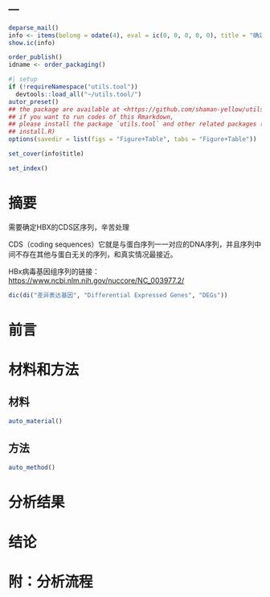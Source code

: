 ---
---

```r
deparse_mail()
info <- items(belong = odate(4), eval = ic(0, 0, 0, 0, 0), title = "确定HBX的CDS区序列")
show.ic(info)

order_publish()
idname <- order_packaging()
```

```r
#| setup
if (!requireNamespace("utils.tool"))
  devtools::load_all("~/utils.tool/")
autor_preset()
## the package are available at <https://github.com/shaman-yellow/utils.tool>
## if you want to run codes of this Rmarkdown,
## please install the package `utils.tool` and other related packages (run
## install.R)
options(savedir = list(figs = "Figure+Table", tabs = "Figure+Table"))
```

```r
set_cover(info$title)
```

```r
set_index()
```

# 摘要 {#abstract}


需要确定HBX的CDS区序列，辛苦处理

CDS（coding sequences）它就是与蛋白序列一一对应的DNA序列，并且序列中间不存在其他与蛋白无关的序列，和真实情况最接近。

HBx病毒基因组序列的链接：<https://www.ncbi.nlm.nih.gov/nuccore/NC_003977.2/>

```r
dic(di("差异表达基因", "Differential Expressed Genes", "DEGs"))

```

# 前言 {#introduction}

# 材料和方法 {#methods}

## 材料

```r
auto_material()
```

## 方法

```r
auto_method()
```

# 分析结果 {#results}

# 结论 {#dis}

# 附：分析流程 {#workflow}



